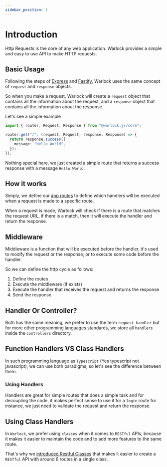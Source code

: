 ```yaml
---
sidebar_position: 1
---
```


# Introduction

Http Requests is the core of any web application. Warlock provides a simple and easy to use API to make HTTP requests.

## Basic Usage

Following the steps of [Express](https://expressjs.com/) and [Fastify](https://www.fastify.io/), Warlock uses the same concept of `request` and `response` objects.

So when you make a request, Warlock will create a `request` object that contains all the information about the request, and a `response` object that contains all the information about the response.

Let's see a simple example

```ts title="src/app/general/routes.ts"
import { router, Request, Response } from "@warlock.js/core";

router.get("/", (request: Request, response: Response) => {
  return response.success({
    message: "Hello World",
  });
});
```

Nothing special here, we just created a simple route that returns a success response with a message `Hello World`.

## How it works

Simply, we define our [app routes](./routes) to define which handlers will be executed when a request is made to a specific route.

When a request is made, Warlock will check if there is a route that matches the request URL, if there is a match, then it will execute the handler and return the response.

## Middleware

Middleware is a function that will be executed before the handler, it's used to modify the request or the response, or to execute some code before the handler.

So we can define the http cycle as follows:

1. Define the routes
2. Execute the middleware (if exists)
3. Execute the handler that receives the request and returns the response
4. Send the response

## Handler Or Controller?

Both has the same meaning, we prefer to use the term `request handler` but for more other programming languages standards, we store all `handlers` inside the `controllers` directory.

## Function Handlers VS Class Handlers

In such programming language as `Typescript` (Yes typescript not javascript), we can use both paradigms, so let's see the difference between them.

### Using Handlers

Handlers are great for simple routes that does a simple task and for decoupling the code, it makes perfect sense to use it for a `login` route for instance, we just need to validate the request and return the response.

## Using Class Handlers

In `Warlock`, we prefer using `classes` when it comes to `RESTful` APIs, because it makes it easier to maintain the code and to add more features to the same route.

That's why we [introduced Restful Classes](./restful) that makes it easier to create a `RESTful` API with around 6 routes in a single class.
